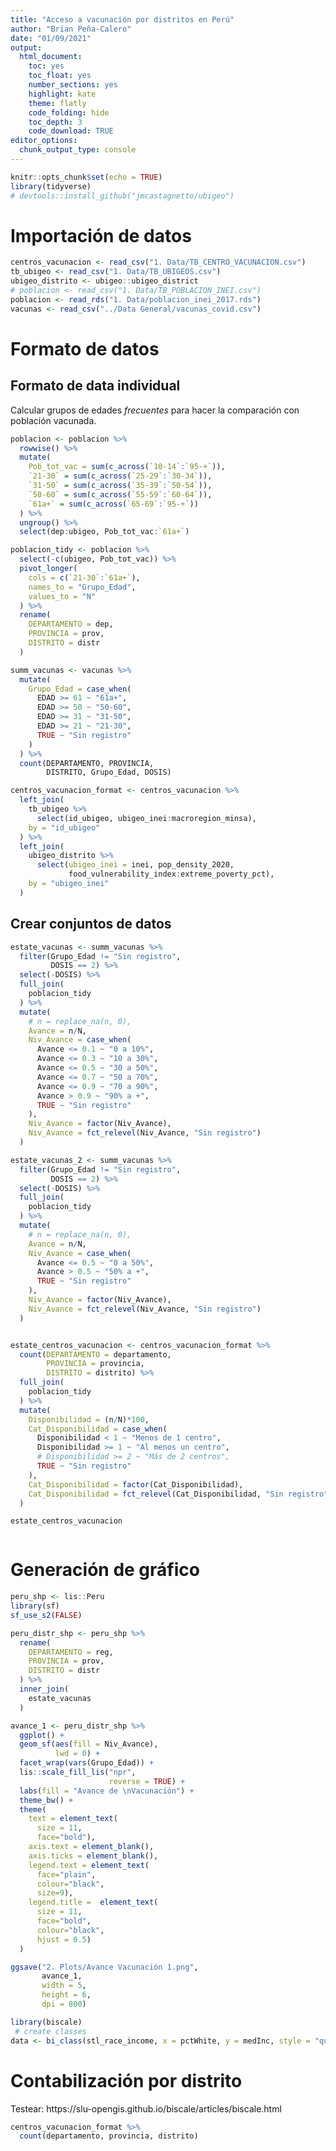 ```yaml
---
title: "Acceso a vacunación por distritos en Perú"
author: "Brian Peña-Calero"
date: "01/09/2021"
output: 
  html_document: 
    toc: yes
    toc_float: yes
    number_sections: yes
    highlight: kate
    theme: flatly
    code_folding: hide
    toc_depth: 3
    code_download: TRUE
editor_options: 
  chunk_output_type: console
---
```


```r
knitr::opts_chunk$set(echo = TRUE)
library(tidyverse)
# devtools::install_github("jmcastagnetto/ubigeo")

```
# Importación de datos

```r
centros_vacunacion <- read_csv("1. Data/TB_CENTRO_VACUNACION.csv")
tb_ubigeo <- read_csv("1. Data/TB_UBIGEOS.csv")
ubigeo_distrito <- ubigeo::ubigeo_district
# poblacion <- read_csv("1. Data/TB_POBLACION_INEI.csv")
poblacion <- read_rds("1. Data/poblacion_inei_2017.rds")
vacunas <- read_csv("../Data General/vacunas_covid.csv")
```

# Formato de datos

## Formato de data individual
Calcular grupos de edades *frecuentes* para hacer la comparación con población vacunada.
```r
poblacion <- poblacion %>%
  rowwise() %>% 
  mutate(
    Pob_tot_vac = sum(c_across(`10-14`:`95-+`)),
    `21-30` = sum(c_across(`25-29`:`30-34`)),
    `31-50` = sum(c_across(`35-39`:`50-54`)),
    `50-60` = sum(c_across(`55-59`:`60-64`)),
    `61a+` = sum(c_across(`65-69`:`95-+`))
  ) %>% 
  ungroup() %>% 
  select(dep:ubigeo, Pob_tot_vac:`61a+`)

poblacion_tidy <- poblacion %>% 
  select(-c(ubigeo, Pob_tot_vac)) %>% 
  pivot_longer(
    cols = c(`21-30`:`61a+`),
    names_to = "Grupo_Edad",
    values_to = "N"
  ) %>% 
  rename(
    DEPARTAMENTO = dep,
    PROVINCIA = prov,
    DISTRITO = distr
  )
```

```r
summ_vacunas <- vacunas %>% 
  mutate(
    Grupo_Edad = case_when(
      EDAD >= 61 ~ "61a+",
      EDAD >= 50 ~ "50-60",
      EDAD >= 31 ~ "31-50",
      EDAD >= 21 ~ "21-30",
      TRUE ~ "Sin registro"
    )
  ) %>% 
  count(DEPARTAMENTO, PROVINCIA,
        DISTRITO, Grupo_Edad, DOSIS)
```


```r
centros_vacunacion_format <- centros_vacunacion %>% 
  left_join(
    tb_ubigeo %>% 
      select(id_ubigeo, ubigeo_inei:macroregion_minsa), 
    by = "id_ubigeo"
  ) %>% 
  left_join(
    ubigeo_distrito %>% 
      select(ubigeo_inei = inei, pop_density_2020,
             food_vulnerability_index:extreme_poverty_pct),
    by = "ubigeo_inei"
  )
```

## Crear conjuntos de datos

```r
estate_vacunas <- summ_vacunas %>% 
  filter(Grupo_Edad != "Sin registro",
         DOSIS == 2) %>% 
  select(-DOSIS) %>% 
  full_join(
    poblacion_tidy 
  ) %>% 
  mutate(
    # n = replace_na(n, 0),
    Avance = n/N,
    Niv_Avance = case_when(
      Avance <= 0.1 ~ "0 a 10%",
      Avance <= 0.3 ~ "10 a 30%",
      Avance <= 0.5 ~ "30 a 50%",
      Avance <= 0.7 ~ "50 a 70%",
      Avance <= 0.9 ~ "70 a 90%",
      Avance > 0.9 ~ "90% a +",
      TRUE ~ "Sin registro"
    ),
    Niv_Avance = factor(Niv_Avance),
    Niv_Avance = fct_relevel(Niv_Avance, "Sin registro")
  ) 
```




```r

estate_vacunas_2 <- summ_vacunas %>% 
  filter(Grupo_Edad != "Sin registro",
         DOSIS == 2) %>% 
  select(-DOSIS) %>% 
  full_join(
    poblacion_tidy 
  ) %>% 
  mutate(
    # n = replace_na(n, 0),
    Avance = n/N,
    Niv_Avance = case_when(
      Avance <= 0.5 ~ "0 a 50%",
      Avance > 0.5 ~ "50% a +",
      TRUE ~ "Sin registro"
    ),
    Niv_Avance = factor(Niv_Avance),
    Niv_Avance = fct_relevel(Niv_Avance, "Sin registro")
  ) 


estate_centros_vacunacion <- centros_vacunacion_format %>% 
  count(DEPARTAMENTO = departamento,
        PROVINCIA = provincia, 
        DISTRITO = distrito) %>% 
  full_join(
    poblacion_tidy
  ) %>% 
  mutate(
    Disponibilidad = (n/N)*100,
    Cat_Disponibilidad = case_when(
      Disponibilidad < 1 ~ "Menos de 1 centro",
      Disponibilidad >= 1 ~ "Al menos un centro",
      # Disponibilidad >= 2 ~ "Más de 2 centros",
      TRUE ~ "Sin registro"
    ),
    Cat_Disponibilidad = factor(Cat_Disponibilidad),
    Cat_Disponibilidad = fct_relevel(Cat_Disponibilidad, "Sin registro")
  )  

estate_centros_vacunacion



```



# Generación de gráfico

```r
peru_shp <- lis::Peru
library(sf)
sf_use_s2(FALSE)
```



```r
peru_distr_shp <- peru_shp %>% 
  rename(
    DEPARTAMENTO = reg,
    PROVINCIA = prov,
    DISTRITO = distr
  ) %>% 
  inner_join(
    estate_vacunas
  )

avance_1 <- peru_distr_shp %>% 
  ggplot() + 
  geom_sf(aes(fill = Niv_Avance),
          lwd = 0) +
  facet_wrap(vars(Grupo_Edad)) + 
  lis::scale_fill_lis("npr",
                      reverse = TRUE) +
  labs(fill = "Avance de \nVacunación") +
  theme_bw() +
  theme(
    text = element_text(
      size = 11,
      face="bold"), 
    axis.text = element_blank(),
    axis.ticks = element_blank(),
    legend.text = element_text(
      face="plain",
      colour="black",
      size=9),
    legend.title =  element_text(
      size = 11,
      face="bold",
      colour="black",
      hjust = 0.5)
  )
```

```r
ggsave("2. Plots/Avance Vacunación 1.png",
       avance_1,
       width = 5,
       height = 6,
       dpi = 800)
```


```r
library(biscale)
 # create classes
data <- bi_class(stl_race_income, x = pctWhite, y = medInc, style = "quantile", dim = 3)
```


# Contabilización por distrito
 Testear: https://slu-opengis.github.io/biscale/articles/biscale.html


```r
centros_vacunacion_format %>% 
  count(departamento, provincia, distrito)
```


